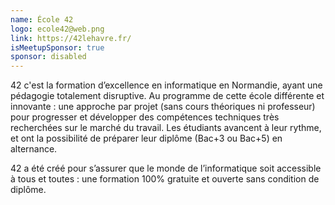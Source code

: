 ```yaml
---
name: École 42
logo: ecole42@web.png
link: https://42lehavre.fr/
isMeetupSponsor: true
sponsor: disabled
---
```


42 c'est la formation d’excellence en informatique en Normandie, ayant une pédagogie totalement disruptive. 
Au programme de cette école différente et innovante : une approche par projet (sans cours théoriques ni professeur) 
pour progresser et développer des compétences techniques très recherchées sur le marché du travail. Les étudiants avancent à leur rythme, 
et ont la possibilité de préparer leur diplôme (Bac+3 ou Bac+5) en alternance.

42 a été créé pour s’assurer que le monde de l’informatique soit accessible à tous et toutes :
une formation 100% gratuite et ouverte sans condition de diplôme.